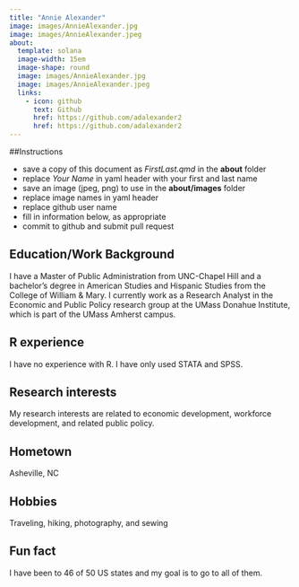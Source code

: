```yaml
---
title: "Annie Alexander"
image: images/AnnieAlexander.jpg
image: images/AnnieAlexander.jpeg
about:
  template: solana
  image-width: 15em
  image-shape: round
  image: images/AnnieAlexander.jpg
  image: images/AnnieAlexander.jpeg
  links:
    - icon: github
      text: Github
      href: https://github.com/adalexander2
      href: https://github.com/adalexander2 
---
```


##Instructions

-   save a copy of this document as *FirstLast.qmd* in the **about** folder
-   replace *Your Name* in yaml header with your first and last name
-   save an image (jpeg, png) to use in the **about/images** folder
-   replace image names in yaml header
-   replace github user name
-   fill in information below, as appropriate
-   commit to github and submit pull request

## Education/Work Background

I have a Master of Public Administration from UNC-Chapel Hill and a bachelor's degree in American Studies and Hispanic Studies from the College of William & Mary. I currently work as a Research Analyst in the Economic and Public Policy research group at the UMass Donahue Institute, which is part of the UMass Amherst campus.

## R experience

I have no experience with R. I have only used STATA and SPSS.

## Research interests

My research interests are related to economic development, workforce development, and related public policy.

## Hometown

Asheville, NC

## Hobbies

Traveling, hiking, photography, and sewing

## Fun fact

I have been to 46 of 50 US states and my goal is to go to all of them.
